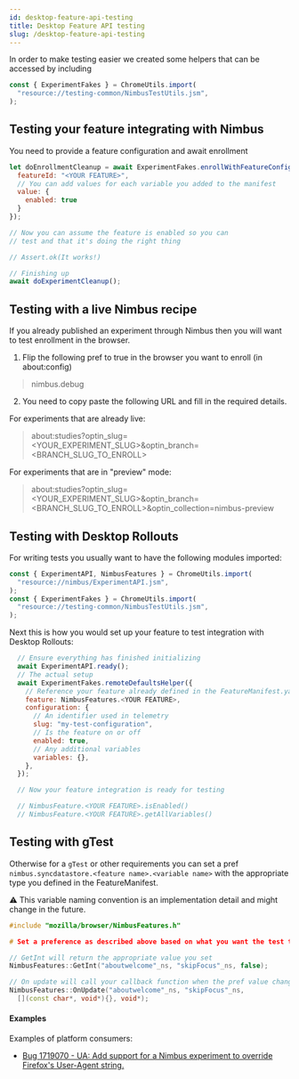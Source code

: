 ```yaml
---
id: desktop-feature-api-testing
title: Desktop Feature API testing
slug: /desktop-feature-api-testing
---
```



In order to make testing easier we created some helpers that can be accessed by including

```js
const { ExperimentFakes } = ChromeUtils.import(
  "resource://testing-common/NimbusTestUtils.jsm",
);
```

## Testing your feature integrating with Nimbus

You need to provide a feature configuration and await enrollment

```js
let doEnrollmentCleanup = await ExperimentFakes.enrollWithFeatureConfig({
  featureId: "<YOUR FEATURE>",
  // You can add values for each variable you added to the manifest
  value: {
    enabled: true
  }
});

// Now you can assume the feature is enabled so you can
// test and that it's doing the right thing

// Assert.ok(It works!)

// Finishing up
await doExperimentCleanup();
```

## Testing with a live Nimbus recipe

If you already published an experiment through Nimbus then you will want to test enrollment in the browser.

1. Flip the following pref to true in the browser you want to enroll (in about:config)

> nimbus.debug

2. You need to copy paste the following URL and fill in the required details.

For experiments that are already live:

> about:studies?optin_slug=<YOUR_EXPERIMENT_SLUG>&optin_branch=<BRANCH_SLUG_TO_ENROLL>

For experiments that are in "preview" mode:

> about:studies?optin_slug=<YOUR_EXPERIMENT_SLUG>&optin_branch=<BRANCH_SLUG_TO_ENROLL>&optin_collection=nimbus-preview

## Testing with Desktop Rollouts

For writing tests you usually want to have the following modules imported:

```js
const { ExperimentAPI, NimbusFeatures } = ChromeUtils.import(
  "resource://nimbus/ExperimentAPI.jsm",
);
const { ExperimentFakes } = ChromeUtils.import(
  "resource://testing-common/NimbusTestUtils.jsm",
);
```

Next this is how you would set up your feature to test integration with Desktop Rollouts:

```js
  // Ensure everything has finished initializing
  await ExperimentAPI.ready();
  // The actual setup
  await ExperimentFakes.remoteDefaultsHelper({
    // Reference your feature already defined in the FeatureManifest.yaml
    feature: NimbusFeatures.<YOUR FEATURE>,
    configuration: {
      // An identifier used in telemetry
      slug: "my-test-configuration",
      // Is the feature on or off
      enabled: true,
      // Any additional variables
      variables: {},
    },
  });

  // Now your feature integration is ready for testing

  // NimbusFeature.<YOUR FEATURE>.isEnabled()
  // NimbusFeature.<YOUR FEATURE>.getAllVariables()
```

## Testing with gTest

Otherwise for a `gTest` or other requirements you can set a pref `nimbus.syncdatastore.<feature name>.<variable name>` with the appropriate type you defined in the FeatureManifest.

⚠️ This variable naming convention is an implementation detail and might change in the future.

```cpp
#include "mozilla/browser/NimbusFeatures.h"

# Set a preference as described above based on what you want the test to do

// GetInt will return the appropriate value you set
NimbusFeatures::GetInt("aboutwelcome"_ns, "skipFocus"_ns, false);

// On update will call your callback function when the pref value changes
NimbusFeatures::OnUpdate("aboutwelcome"_ns, "skipFocus"_ns,
  [](const char*, void*){}, void*);
```

#### Examples

Examples of platform consumers:

* [Bug 1719070 - UA: Add support for a Nimbus experiment to override Firefox's User-Agent string.](https://phabricator.services.mozilla.com/D121112)
